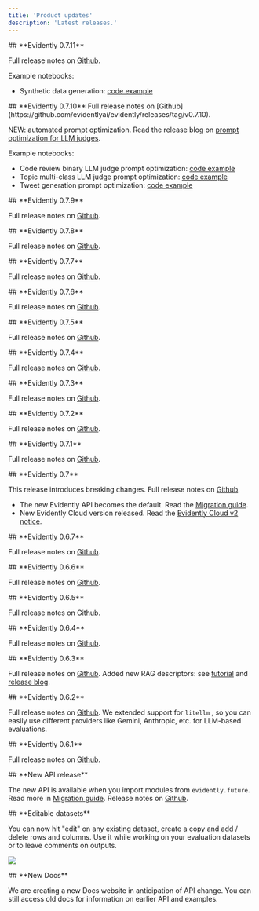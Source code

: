 ```yaml
---
title: 'Product updates'
description: 'Latest releases.'
---
```


<Update label="2025-07-18" description="Evidently v0.7.11">
  ## **Evidently 0.7.11**

  Full release notes on [Github](https://github.com/evidentlyai/evidently/releases/tag/v0.7.11).

Example notebooks:
- Synthetic data generation: [code example](https://github.com/evidentlyai/evidently/blob/main/examples/cookbook/datagen.ipynb)

</Update>

<Update label="2025-07-09" description="Evidently v0.7.10">
  ## **Evidently 0.7.10**
    Full release notes on [Github](https://github.com/evidentlyai/evidently/releases/tag/v0.7.10).
  
NEW: automated prompt optimization. Read the release blog on [prompt optimization for LLM judges](https://www.evidentlyai.com/blog/llm-judge-prompt-optimization).

Example notebooks:
- Code review binary LLM judge prompt optimization: [code example](https://github.com/evidentlyai/evidently/blob/main/examples/cookbook/prompt_optimization_code_review_example.ipynb)
- Topic multi-class LLM judge prompt optimization: [code example](https://github.com/evidentlyai/evidently/blob/main/examples/cookbook/prompt_optimization_bookings_example.ipynb)
- Tweet generation prompt optimization: [code example](https://github.com/evidentlyai/evidently/blob/main/examples/cookbook/prompt_optimization_tweet_generation_example.ipynb)
</Update>

<Update label="2025-06-27" description="Evidently v0.7.9">
  ## **Evidently 0.7.9**

  Full release notes on [Github](https://github.com/evidentlyai/evidently/releases/tag/v0.7.9).
</Update>

<Update label="2025-06-19" description="Evidently v0.7.8">
  ## **Evidently 0.7.8**

  Full release notes on [Github](https://github.com/evidentlyai/evidently/releases/tag/v0.7.8).
</Update>

<Update label="2025-06-04" description="Evidently v0.7.7">
  ## **Evidently 0.7.7**

  Full release notes on [Github](https://github.com/evidentlyai/evidently/releases/tag/v0.7.7).
</Update>

<Update label="2025-05-25" description="Evidently v0.7.6">
  ## **Evidently 0.7.6**

  Full release notes on [Github](https://github.com/evidentlyai/evidently/releases/tag/v0.7.6).
</Update>

<Update label="2025-05-09" description="Evidently v0.7.5">
  ## **Evidently 0.7.5**

  Full release notes on [Github](https://github.com/evidentlyai/evidently/releases/tag/v0.7.5).
</Update>

<Update label="2025-05-05" description="Evidently v0.7.4">
  ## **Evidently 0.7.4**

  Full release notes on [Github](https://github.com/evidentlyai/evidently/releases/tag/v0.7.4).
</Update>

<Update label="2025-04-25" description="Evidently v0.7.3">
  ## **Evidently 0.7.3**

  Full release notes on [Github](https://github.com/evidentlyai/evidently/releases/tag/v0.7.3).
</Update>

<Update label="2025-04-22" description="Evidently v0.7.2">
  ## **Evidently 0.7.2**

  Full release notes on [Github](https://github.com/evidentlyai/evidently/releases/tag/v0.7.2).
</Update>

<Update label="2025-04-21" description="Evidently v0.7.1">
  ## **Evidently 0.7.1**

  Full release notes on [Github](https://github.com/evidentlyai/evidently/releases/tag/v0.7.1).
</Update>


<Update label="2025-04-10" description="Evidently v7.0">
  ## **Evidently 0.7**

This release introduces breaking changes. Full release notes on [Github](https://github.com/evidentlyai/evidently/releases/tag/v0.7.0).
* The new Evidently API becomes the default. Read the [Migration guide](/faq/migration).
* New Evidently Cloud version released. Read the [Evidently Cloud v2 notice](/faq/cloud_v2).
</Update>

<Update label="2025-03-31" description="Evidently v0.6.7">
  ## **Evidently 0.6.7**

  Full release notes on [Github](https://github.com/evidentlyai/evidently/releases/tag/v0.6.7).
</Update>

<Update label="2025-03-12" description="Evidently v0.6.6">
  ## **Evidently 0.6.6**

  Full release notes on [Github](https://github.com/evidentlyai/evidently/releases/tag/v0.6.6).
</Update>

<Update label="2025-02-17" description="Evidently v0.6.5">
  ## **Evidently 0.6.5**

  Full release notes on [Github](https://github.com/evidentlyai/evidently/releases/tag/v0.6.5).
</Update>

<Update label="2025-02-17" description="Evidently v0.6.4">
  ## **Evidently 0.6.4**

  Full release notes on [Github](https://github.com/evidentlyai/evidently/releases/tag/v0.6.4).
</Update>

<Update label="2025-02-12" description="Evidently v0.6.3">
  ## **Evidently 0.6.3**

  Full release notes on [Github](https://github.com/evidentlyai/evidently/releases/tag/v0.6.3). Added new RAG descriptors: see [tutorial](/examples/LLM_rag_evals) and [release blog](https://www.evidentlyai.com/blog/open-source-rag-evaluation-tool).
</Update>

<Update label="2025-02-07" description="Evidently v0.6.2">
  ## **Evidently 0.6.2**

  Full release notes on [Github](https://github.com/evidentlyai/evidently/releases/tag/v0.6.2). We extended support for `litellm` , so you can easily use different providers like Gemini, Anthropic, etc. for LLM-based evaluations.
</Update>

<Update label="2025-01-31" description="Evidently v0.6.1">
  ## **Evidently 0.6.1**

  Full release notes on [Github](https://github.com/evidentlyai/evidently/releases/tag/v0.6.1).
</Update>

<Update label="2025-01-24" description="Evidently v0.6">
  ## **New API release**

  The new API is available when you import modules from `evidently.future`. Read more in [Migration guide](/faq/migration). Release notes on [Github](https://github.com/evidentlyai/evidently/releases/tag/v0.6.0).
</Update>

<Update label="2025-01-24" description="Evidently Cloud">
  ## **Editable datasets**

  You can now hit "edit" on any existing dataset, create a copy and add / delete rows and columns. Use it while working on your evaluation datasets or to leave comments on outputs.

  ![](/images/changelog/editable_dataset-min.png)
</Update>

<Update label="2025-01-10" description="Docs">
  ## **New Docs**

  We are creating a new Docs website in anticipation of API change. You can still access old docs for information on earlier API and examples.
</Update>